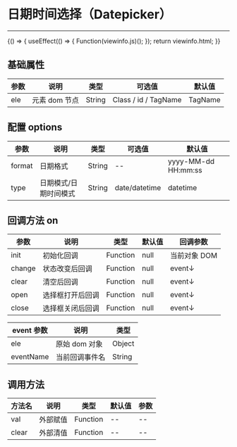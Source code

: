 
# 日期时间选择（Datepicker）

---

<Meta title="复用组件/日期时间选择(Datepicker)" />

<Canvas>
    <Story
        name="日期时间选择(Datepicker)"
        height="150px"
        parameters={{
            docs: { source: { code: `${viewinfo.html}${viewinfo.js}` } },
        }}
    >
        {() => {
            useEffect(() => {
                Function(viewinfo.js)();
            });
            return viewinfo.html;
        }}
    </Story>
</Canvas>

## 基础属性

| 参数 | 说明          | 类型   | 可选值               | 默认值  |
| ---- | ------------- | ------ | -------------------- | ------- |
| ele  | 元素 dom 节点 | String | Class / id / TagName | TagName |

## 配置 options

| 参数   | 说明                  | 类型   | 可选值        | 默认值              |
| ------ | --------------------- | ------ | ------------- | ------------------- |
| format | 日期格式              | String | --            | yyyy-MM-dd HH:mm:ss |
| type   | 日期模式/日期时间模式 | String | date/datetime | datetime            |

## 回调方法 on

| 参数   | 说明             | 类型     | 默认值 | 回调参数     |
| ------ | ---------------- | -------- | ------ | ------------ |
| init   | 初始化回调       | Function | null   | 当前对象 DOM |
| change | 状态改变后回调   | Function | null   | event↓       |
| clear  | 清空后回调       | Function | null   | event↓       |
| open   | 选择框打开后回调 | Function | null   | event↓       |
| close  | 选择框关闭后回调 | Function | null   | event↓       |

| event 参数 | 说明           | 类型   |
| ---------- | -------------- | ------ |
| ele        | 原始 dom 对象  | Object |
| eventName  | 当前回调事件名 | String |

## 调用方法

| 方法名 | 说明     | 类型     | 默认值 | 参数 |
| ------ | -------- | -------- | ------ | ---- |
| val    | 外部赋值 | Function | --     | --   |
| clear  | 外部清值 | Function | --     | --   |
